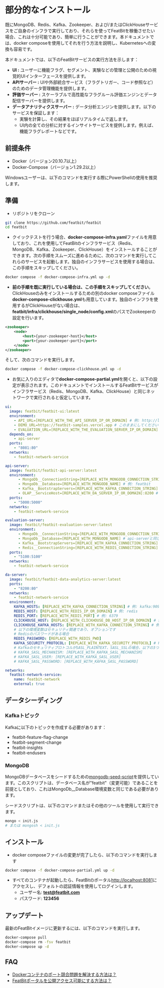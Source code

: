 
# 部分的なインストール

既にMongoDB、Redis、Kafka、Zookeeper、および/またはClickHouseサービスをご自身のインフラで実行しており、それらを使ってFeatBitを稼働させたい場合、これは十分可能であり、簡単に行うことができます。本ドキュメントでは、docker composeを使用してそれを行う方法を説明し、Kubernetesへの変換も容易です。

本ドキュメントでは、以下のFeatBitサービスの実行方法を示します：

* **UI :** ユーザーに機能フラグ、セグメント、実験などの管理と公開のための視覚的UIインターフェースを提供します。
* **APIサーバー :** UIや外部統合サービス（フラグトリガー、コード参照など）のためのデータ管理機能を提供します。
* **評価サーバー :** スケーラブルで高性能なフラグルール評価エンジンとデータ配信サーバーを提供します。
* **データアナリティクスサーバー :** データ分析エンジンを提供します。以下のサービスを保証します：
  * 実験を計算し、その結果をほぼリアルタイムで返します。
  * UI内の全ての分析に対するインサイトサービスを提供します。例えば、機能フラグレポートなどです。

## 前提条件

* Docker（バージョン20.10.7以上）
* Docker-Compose（バージョン1.29.2以上）

<Callout type="info">Windowsユーザーは、以下のコマンドを実行する際にPowerShellの使用を推奨します。</Callout>

## 準備

* リポジトリをクローン

```bash
git clone https://github.com/featbit/featbit
cd featbit
```

* クイックテストを行う場合、**docker-compose-infra.yaml**ファイルを用意しており、これを使用してFeatBitのインフラサービス（Redis、MongoDB、Kafka、Zookeeper、ClickHouse）をインストールすることができます。次の手順をスムーズに進めるために、次のコマンドを実行してこれらのサービスを起動します。独自のインフラサービスを使用する場合は、この手順をスキップしてください。

```sh
docker compose -f docker-compose-infra.yml up -d
```

* **前の手順を既に実行している場合は、この手順をスキップしてください**。ClickHouseのみをインストールするための別のdocker composeファイル**docker-compose-clickhouse.yml**も用意しています。独自のインフラを使用するがClickHouseがない場合は、**featbit/infra/clickhouse/single_node/config.xml**のパスでZookeeperの設定を行います。

```xml
<zookeeper>
    <node>
        <host>{your-zookeeper-host}</host>
        <port>{your-zookeeper-port}</port>
    </node>
</zookeeper>
```

そして、次のコマンドを実行します。

```sh
docker compose -f docker-compose-clickhouse.yml up -d
```

*   お気に入りのエディタで**docker-compose-partial.yml**を開くと、以下の設定が表示されます。このドキュメントでインストールするFeatBitサービスがインフラサービス（Redis、MongoDB、Kafka、ClickHouse）と同じネットワークで実行されると仮定しています。
    &#x20; &#x20;

```yaml
ui:   
  image: featbit/featbit-ui:latest
  environment:
    - API_URL=[REPLACE_WITH_THE_API_SERVER_IP_OR_DOMAIN] # 例: http://localhost:5000 
    - DEMO_URL=https://featbit-samples.vercel.app # このままにしてください、これはチュートリアル用です
    - EVALUATION_URL=[REPLACE_WITH_THE_EVALUATION_SERVER_IP_OR_DOMAIN] # 例: http://localhost:5100 
  depends_on:
    - api-server
  ports:
    - "8081:80"
  networks:
    - featbit-network-service

api-server:
  image: featbit/featbit-api-server:latest
  environment:
      - MongoDb__ConnectionString=[REPLACE_WITH_MONGODB_CONNECTION_STRING] # 例: mongodb://admin:password@mongodb:27017
      - MongoDb__Database=[REPLACE_WITH_MONGODB_NAME] # 例: featbit
      - Kafka__BootstrapServers=[REPLACE_WITH_KAFKA_CONNECTION_STRING] # 例: 192.168.56.1:9092
      - OLAP__ServiceHost=[REPLACE_WITH_DA_SERVER_IP_OR_DOMAIN]:8200 # 例: http://192.168.56.1:8200
  ports:
    - "5000:5000"
  networks:
    - featbit-network-service

evaluation-server:
  image: featbit/featbit-evaluation-server:latest
  environment:
      - MongoDb__ConnectionString=[REPLACE_WITH_MONGODB_CONNECTION_STRING] # api-serverと同じ
      - MongoDb__Database=[REPLACE_WITH_MONGODB_NAME] # api-serverと同じ
      - Kafka__BootstrapServers=[REPLACE_WITH_KAFKA_CONNECTION_STRING] # api-serverと同じ
      - Redis__ConnectionString=[REPLACE_WITH_REDIS_CONNECTION_STRING] # 例: http://192.168.56.1:6379
  ports:
    - "5100:5100"
  networks:
    - featbit-network-service

da-server:
  image: featbit/featbit-data-analytics-server:latest
  ports:
    - "8200:80"
  networks:
    - featbit-network-service
  environment:
    KAFKA_HOSTS: [REPLACE_WITH_KAFKA_CONNECTION_STRING] # 例: kafka:9092
    REDIS_HOST: [REPLACE_WITH_REDIS_IP_OR_DOMAIN] # 例: redis
    REDIS_PORT: [REPLACE_WITH_REDIS_PORT] # 例: 6379
    CLICKHOUSE_HOST: [REPLACE_WITH_CLICKHOUSE_DB_HOST_IP_OR_DOMAIN] # 例: clickhouse-server
    CLICKHOUSE_KAFKA_HOSTS: [REPLACE_WITH_KAFKA_CONNECTION_STRING] # 例: kafka:9092
    # 以下の環境変数はセキュリティ関連であり、オプションです
    # Redisのパスワードがある場合
    REDIS_PASSWORD: [REPLACE_WITH_REDIS_PWD]
    KAFKA_SECURITY_PROTOCOL: [REPLACE_WITH_KAFKA_SECURITY_PROTOCOL] # PLAINTEXT, SASL_PLAINTEXT, SASL_SSL, SSLのいずれか
    # KafkaのセキュリティプロトコルがSASL_PLAINTEXT、SASL_SSLの場合、以下の3つの変数を設定します
    # KAFKA_SASL_MECHANISM: [REPLACE_WITH_KAFKA_SASL_MECHANISM]
    # KAFKA_SASL_USER: [REPLACE_WITH_KAFKA_SASL_USER]
    # KAFKA_SASL_PASSWORD: [REPLACE_WITH_KAFKA_SASL_PASSWORD]

networks:
  featbit-network-service:
    name: featbit-network
    external: true
```

## データシーディング

### Kafkaトピック

Kafkaに以下のトピックを作成する必要があります：

* featbit-feature-flag-change
* featbit-segment-change
* featbit-insights
* featbit-endusers

### MongoDB

MongoDBデータベースをシードするための[mongodb-seed-script](https://github.com/featbit/featbit/blob/main/infra/mongodb/docker-entrypoint-initdb.d/init.js)を提供しています。このスクリプトは、データベース名が"featbit"（変更可能）であることを前提としており、これはMongoDb__Database環境変数と同じである必要があります。

シードスクリプトは、以下のコマンドまたはその他のツールを使用して実行できます。

```sh
mongo < init.js
# または mongosh < init.js
```

## インストール

*   docker composeファイルの変更が完了したら、以下のコマンドを実行します
```bash
docker compose -f docker-compose-partial.yml up -d
```
* すべてのコンテナが起動したら、FeatBitのポータル[http://localhost:8081](http://localhost:8081/)にアクセスし、デフォルトの認証情報を使用してログインします。
  * ユーザー名: **test@featbit.com**
  * パスワード: **123456**

## アップデート

最新のFeatBitイメージに更新するには、以下のコマンドを実行します。

```bash
docker-compose pull
docker-compose rm -fsv featbit
docker-compose up -d
```

## FAQ

* [Dockerコンテナのポート競合問題を解決する方法は？](faq.md#how-to-solve-docker-container-port-conflict-problem)
* [FeatBitポータルを公開アクセス可能にする方法は？](faq.md#how-to-make-featbit-portal-accessible-publicly)
